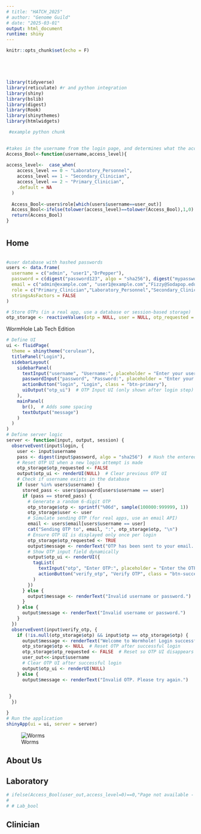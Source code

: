 ```yaml
---
# title: "HATCH_2025"
# author: "Genome Guild"
# date: "2025-03-01"
output: html_document
runtime: shiny
---
```





```r
knitr::opts_chunk$set(echo = F)





library(tidyverse) 
library(reticulate) #r and python integration
library(shiny)
library(bslib)
library(digest)
library(Rook)
library(shinythemes)
library(htmlwidgets)
```


```python
 #example python chunk 
 
```

```r

#takes in the username from the login page, and determines what the access level is based on the role
Access_Bool<-function(username,access_level){
  
access_level<-  case_when(
    access_level == 0 ~ "Laboratory_Personnel",
    access_level == 1 ~ "Secondary_Clinician",
    access_level == 2 ~ "Primary_Clinician",
    .default = NA
  )
  
  Access_Bool<-users$role[which(users$username==user_out)]
  Access_Bool<-ifelse(tolower(access_level)==tolower(Access_Bool),1,0)
  return(Access_Bool)
}

```




# {.tabset}

## Home  
```r

```


```r
#user database with hashed passwords
users <- data.frame(
  username = c("admin", "user1","DrPepper"),
  password = c(digest("password123", algo = "sha256"), digest("mypassword", algo = "sha256"),digest("mypassword", algo = "sha256")),
  email = c("admin@example.com", "user1@example.com","Fizzy@Sodapop.edu"),  # Emails for sending OTP
  role = c("Primary_Clinician","Laboratory_Personnel","Secondary_Clinician"),
  stringsAsFactors = FALSE
)

# Store OTPs (in a real app, use a database or session-based storage)
otp_storage <- reactiveValues(otp = NULL, user = NULL, otp_requested = FALSE)  # Added otp_requested

```


<!-- ```{r} -->
<!-- ui <- page_navbar( -->
<!--   title = "Worm Hole", -->
<!--   sidebar = color_by, -->
<!--   nav_spacer(), -->
<!--   nav_panel("Home", cards[[1]]), -->
<!--   nav_panel("About Us", cards[[2]]), -->
<!--   nav_panel("Lab", cards[[3]]), -->
<!--   nav_panel("Clinical",cards[[4]]), -->
<!--   nav_item(tags$a("Posit", href = "https://posit.co")) -->
<!-- ) -->

<!-- shinyApp(ui, server) -->
<!-- ``` -->

WormHole Lab Tech Edition 

```r
# Define UI
ui <- fluidPage(
  theme = shinytheme("cerulean"),
  titlePanel("Login"),
  sidebarLayout(
    sidebarPanel(
      textInput("username", "Username:", placeholder = "Enter your username"),
      passwordInput("password", "Password:", placeholder = "Enter your password"),
      actionButton("login", "Login", class = "btn-primary"),
      uiOutput("otp_ui")  # OTP Input UI (only shown after login step)
    ),
    mainPanel(
      br(),  # Adds some spacing
      textOutput("message")
    )
  )
)
# Define server logic
server <- function(input, output, session) {
  observeEvent(input$login, {
    user <- input$username
    pass <- digest(input$password, algo = "sha256")  # Hash the entered password
    # Reset OTP UI when a new login attempt is made
    otp_storage$otp_requested <- FALSE
    output$otp_ui <- renderUI(NULL)  # Clear previous OTP UI
    # Check if username exists in the database
    if (user %in% users$username) {
      stored_pass <- users$password[users$username == user]
      if (pass == stored_pass) {
        # Generate a random 6-digit OTP
        otp_storage$otp <- sprintf("%06d", sample(100000:999999, 1))
        otp_storage$user <- user
        # Simulate sending OTP (for real apps, use an email API)
        email <- users$email[users$username == user]
        cat("Sending OTP to", email, ":", otp_storage$otp, "\n")
        # Ensure OTP UI is displayed only once per login
        otp_storage$otp_requested <- TRUE
        output$message <- renderText("OTP has been sent to your email. Please enter it below.")
        # Show OTP input field dynamically
        output$otp_ui <- renderUI({
          tagList(
            textInput("otp", "Enter OTP:", placeholder = "Enter the OTP sent to your email"),
            actionButton("verify_otp", "Verify OTP", class = "btn-success")
          )
        })
      } else {
        output$message <- renderText("Invalid username or password.")
      }
    } else {
      output$message <- renderText("Invalid username or password.")
    }
  })
  observeEvent(input$verify_otp, {
    if (!is.null(otp_storage$otp) && input$otp == otp_storage$otp) {
      output$message <- renderText("Welcome to Wormhole! Login successful.")
      otp_storage$otp <- NULL  # Reset OTP after successful login
      otp_storage$otp_requested <- FALSE  # Reset so OTP UI disappears
      user_out<<-input$username
      # Clear OTP UI after successful login
      output$otp_ui <- renderUI(NULL)
    } else {
      output$message <- renderText("Invalid OTP. Please try again.")
      
      
 }
  })

}
# Run the application
shinyApp(ui = ui, server = server)

```


![Worms](CrawlingCelegans.gif)

## About Us 

## Laboratory  

```r

# ifelse(Access_Bool(user_out,access_level=0)==0,"Page not available - incorrect permissions.")
# 
# # Lab_bool


```


## Clinician  

